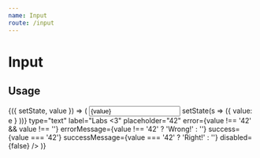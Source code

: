 ```yaml
---
name: Input
route: /input
---
```



# Input

<PropsTable of={Input} />

## Usage
<Playground>
  <State initialState={{ value: '' }}>
    {({ setState, value }) => (
      <Input
        value={value}
        onChange={e => setState(s => ({ value: e } ))}
        type="text"
        label="Labs <3"
        placeholder="42"
        error={value !== '42' && value !== ''}
        errorMessage={value !== '42' ? 'Wrong!' : ''}
        success={value === '42'}
        successMessage={value === '42' ? 'Right!' : ''}
        disabled={false}
      />
    )}
  </State>
</Playground>
